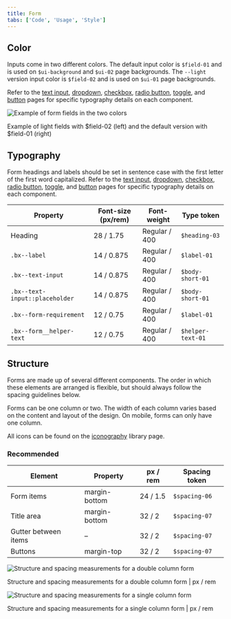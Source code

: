 ```yaml
---
title: Form
tabs: ['Code', 'Usage', 'Style']
---
```


## Color

Inputs come in two different colors. The default input color is `$field-01` and is used on `$ui-background` and `$ui-02` page backgrounds. The `--light` version input color is `$field-02` and is used on `$ui-01` page backgrounds.

Refer to the [text input](/components/text-input), [dropdown](/components/dropdown), [checkbox](/components/checkbox), [radio button](/components/radio-button), [toggle](/component/toggle), and [button](/component/button) pages for specific typography details on each component.

![Example of form fields in the two colors](images/form-style-3.png)

<Caption>
    Example of light fields with $field-02 (left) and the default version with $field-01 (right)
</Caption>

## Typography

Form headings and labels should be set in sentence case with the first letter of the first word capitalized. Refer to the [text input](/components/text-input), [dropdown](/components/dropdown), [checkbox](/components/checkbox), [radio button](/components/radio-button), [toggle](/component/toggle), and [button](/component/button) pages for specific typography details on each component.

| Property                       | Font-size (px/rem) | Font-weight     | Type token          |
| ------------------------------ | ------------------ | --------------- | ------------------- |
| Heading                        | 28 / 1.75          | Regular / 400   | `$heading-03`       |
| `.bx--label`                   | 14 / 0.875         | Regular / 400   | `$label-01`         |
| `.bx--text-input`              | 14 / 0.875         | Regular / 400   | `$body-short-01`    |
| `.bx--text-input::placeholder` | 14 / 0.875         | Regular / 400   | `$body-short-01`    |
| `.bx--form-requirement`        | 12 / 0.75          | Regular / 400   | `$label-01`         |
| `.bx--form__helper-text`       | 12 / 0.75          | Regular / 400   | `$helper-text-01` |

## Structure

Forms are made up of several different components. The order in which these elements are arranged is flexible, but should always follow the spacing guidelines below.

Forms can be one column or two. The width of each column varies based on the content and layout of the design. On mobile, forms can only have one column.

All icons can be found on the [iconography](/guidelines/iconography/library) library page.

### Recommended

| Element        | Property      | px / rem  | Spacing token |
| -------------------- | ------------- | --------- | ------------- |
| Form items           | margin-bottom | 24 / 1.5  | `$spacing-06` |
| Title area           | margin-bottom | 32 / 2    | `$spacing-07` |
| Gutter between items | –             | 32 / 2    | `$spacing-07` |
| Buttons              | margin-top    | 32 / 2    | `$spacing-07` |

![Structure and spacing measurements for a double column form ](images/form-style-2.png)

<Caption>
    Structure and spacing measurements for a double column form | px / rem
</Caption>

![Structure and spacing measurements for a single column form](images/form-style-1.png)

<Caption>
    Structure and spacing measurements for a single column form | px / rem
</Caption>